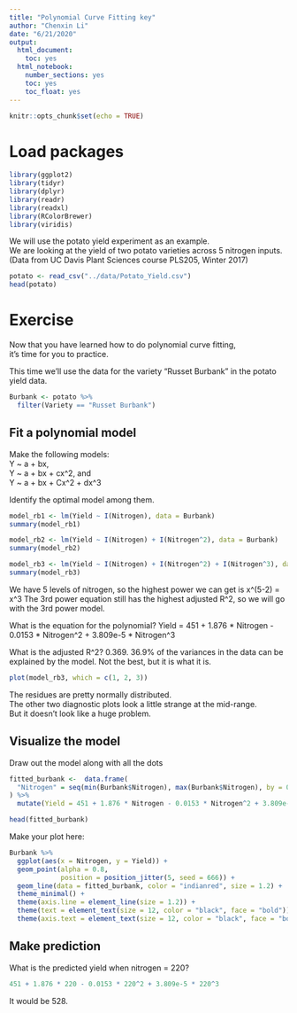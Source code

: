 ```yaml
---
title: "Polynomial Curve Fitting key"
author: "Chenxin Li"
date: "6/21/2020"
output:
  html_document:
    toc: yes  
  html_notebook:   
    number_sections: yes    
    toc: yes  
    toc_float: yes
---
```


```r
knitr::opts_chunk$set(echo = TRUE)
```

# Load packages

```r
library(ggplot2) 
library(tidyr)
library(dplyr)
library(readr)
library(readxl)
library(RColorBrewer)
library(viridis)
```

We will use the potato yield experiment as an example.\
We are looking at the yield of two potato varieties across 5 nitrogen inputs.\
(Data from UC Davis Plant Sciences course PLS205, Winter 2017)

```r
potato <- read_csv("../data/Potato_Yield.csv")
head(potato)
```

# Exercise

Now that you have learned how to do polynomial curve fitting,\
it's time for you to practice.

This time we'll use the data for the variety "Russet Burbank" in the potato yield data.

```r
Burbank <- potato %>% 
  filter(Variety == "Russet Burbank")
```

## Fit a polynomial model

Make the following models:\
Y \~ a + bx,\
Y \~ a + bx + cx\^2, and\
Y \~ a + bx + Cx\^2 + dx\^3

Identify the optimal model among them.

```r
model_rb1 <- lm(Yield ~ I(Nitrogen), data = Burbank)
summary(model_rb1)
```

```r
model_rb2 <- lm(Yield ~ I(Nitrogen) + I(Nitrogen^2), data = Burbank)
summary(model_rb2)
```

```r
model_rb3 <- lm(Yield ~ I(Nitrogen) + I(Nitrogen^2) + I(Nitrogen^3), data = Burbank)
summary(model_rb3)
```

We have 5 levels of nitrogen, so the highest power we can get is x\^(5-2) = x\^3 The 3rd power equation still has the highest adjusted R\^2, so we will go with the 3rd power model.

What is the equation for the polynomial? Yield = 451 + 1.876 \* Nitrogen - 0.0153 \* Nitrogen\^2 + 3.809e-5 \* Nitrogen\^3

What is the adjusted R\^2? 0.369. 36.9% of the variances in the data can be explained by the model. Not the best, but it is what it is.

```r
plot(model_rb3, which = c(1, 2, 3))
```

The residues are pretty normally distributed.\
The other two diagnostic plots look a little strange at the mid-range.\
But it doesn't look like a huge problem.

## Visualize the model

Draw out the model along with all the dots

```r
fitted_burbank <-  data.frame(
  "Nitrogen" = seq(min(Burbank$Nitrogen), max(Burbank$Nitrogen), by = 0.1)
) %>%
  mutate(Yield = 451 + 1.876 * Nitrogen - 0.0153 * Nitrogen^2 + 3.809e-5 * Nitrogen^3)

head(fitted_burbank)
```

Make your plot here:

```r
Burbank %>% 
  ggplot(aes(x = Nitrogen, y = Yield)) +
  geom_point(alpha = 0.8, 
             position = position_jitter(5, seed = 666)) +
  geom_line(data = fitted_burbank, color = "indianred", size = 1.2) +
  theme_minimal() +
  theme(axis.line = element_line(size = 1.2)) +
  theme(text = element_text(size = 12, color = "black", face = "bold")) +
  theme(axis.text = element_text(size = 12, color = "black", face = "bold"))
```

## Make prediction

What is the predicted yield when nitrogen = 220?

```r
451 + 1.876 * 220 - 0.0153 * 220^2 + 3.809e-5 * 220^3
```

It would be 528.
